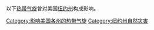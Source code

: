 以下[[热带气旋|热带气旋]]曾对美国[[纽约州|纽约州]]构成影响。

[[Category:影响美国各州的热带气旋|Category:影响美国各州的热带气旋]]
[[Category:纽约州自然灾害|Category:纽约州自然灾害]]